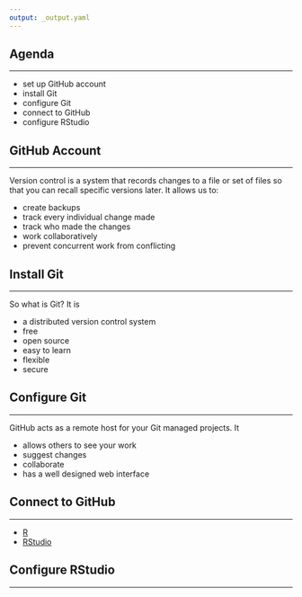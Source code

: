 ```yaml
---
output: _output.yaml
---
```


## {data-background="forcats.png"}

## Agenda

<hr>

- set up GitHub account
- install Git
- configure Git
- connect to GitHub
- configure RStudio

## GitHub Account

<hr>

Version control is a system that records changes to a file or set of files so
that you can recall specific versions later. It allows us to:

- create backups
- track every individual change made
- track who made the changes
- work collaboratively
- prevent concurrent work from conflicting

## Install Git

<hr>

So what is Git? It is

- a distributed version control system
- free
- open source
- easy to learn
- flexible
- secure

## Configure Git

<hr>

GitHub acts as a remote host for your Git managed projects. It

- allows others to see your work
- suggest changes
- collaborate
- has a well designed web interface

## Connect to GitHub

<hr>

- [R](https://www.r-project.org/)
- [RStudio](https://www.rstudio.com/)

## Configure RStudio

<hr>

## {data-background="thankyou.png"}

